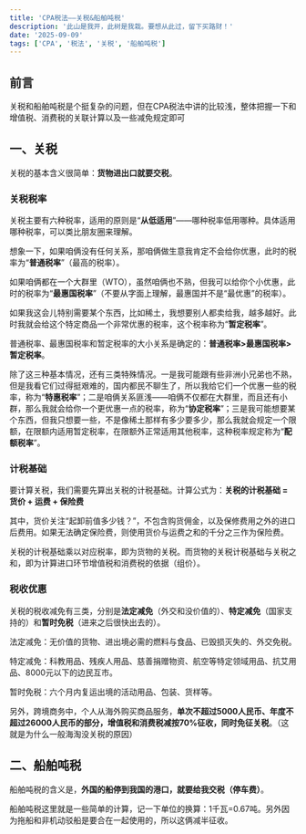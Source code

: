 ```yaml
---
title: 'CPA税法——关税&船舶吨税'
description: '此山是我开，此树是我栽。要想从此过，留下买路财！'
date: '2025-09-09'
tags: ['CPA', '税法', '关税', '船舶吨税']
---
```


## 前言

关税和船舶吨税是个挺复杂的问题，但在CPA税法中讲的比较浅，整体把握一下和增值税、消费税的关联计算以及一些减免规定即可

## 一、关税

关税的基本含义很简单：**货物进出口就要交税**。

### 关税税率

关税主要有六种税率，适用的原则是“**从低适用**”——哪种税率低用哪种。具体适用哪种税率，可以类比朋友圈来理解。

想象一下，如果咱俩没有任何关系，那咱俩做生意我肯定不会给你优惠，此时的税率为“**普通税率**”（最高的税率）。

如果咱俩都在一个大群里（WTO），虽然咱俩也不熟，但我可以给你个小优惠，此时的税率为“**最惠国税率**”（不要从字面上理解，最惠国并不是“最优惠”的税率）。

如果我这会儿特别需要某个东西，比如稀土，我想要别人都卖给我，越多越好。此时我就会给这个特定商品一个非常优惠的税率，这个税率称为“**暂定税率**”。

普通税率、最惠国税率和暂定税率的大小关系是确定的：**普通税率>最惠国税率>暂定税率**。

除了这三种基本情况，还有三类特殊情况。一是我可能跟有些非洲小兄弟也不熟，但是我看它们过得挺艰难的，国内都民不聊生了，所以我给它们一个优惠一些的税率，称为“**特惠税率**”；二是咱俩关系匪浅——咱俩不仅都在大群里，而且还有小群，那么我就会给你一个更优惠一点的税率，称为“**协定税率**”；三是我可能想要某个东西，但我只想要一些，不是像稀土那样有多少要多少，那么我就会规定一个限额，在限额内适用暂定税率，在限额外正常适用其他税率，这种税率规定称为“**配额税率**”。

### 计税基础

要计算关税，我们需要先算出关税的计税基础。计算公式为：**关税的计税基础 = 货价 + 运费 + 保险费**

其中，货价关注“起卸前值多少钱？”，不包含购货佣金，以及保修费用之外的进口后费用。如果无法确定保险费，则使用货价与运费之和的千分之三作为保险费。

关税的计税基础乘以对应税率，即为货物的关税。而货物的关税计税基础与关税之和，即为计算进口环节增值税和消费税的依据（组价）。

### 税收优惠

关税的税收减免有三类，分别是**法定减免**（外交和没价值的）、**特定减免**（国家支持的）和**暂时免税**（进来之后很快出去的）。

法定减免：无价值的货物、进出境必需的燃料与食品、已毁损灭失的、外交免税。

特定减免：科教用品、残疾人用品、慈善捐赠物资、航空等特定领域用品、抗艾用品、8000元以下的边民互市。

暂时免税：六个月内复运出境的活动用品、包装、货样等。

另外，跨境商务中，个人从海外购买商品服务，**单次不超过5000人民币、年度不超过26000人民币的部分，增值税和消费税减按70%征收，同时免征关税**。（这就是为什么一般海淘没关税的原因）

## 二、船舶吨税

船舶吨税的含义是，**外国的船停到我国的港口，就要给我交税（停车费）**。

船舶吨税这里就是一些简单的计算，记一下单位的换算：1千瓦=0.67吨。另外因为拖船和非机动驳船是要合在一起使用的，所以这俩减半征收。

